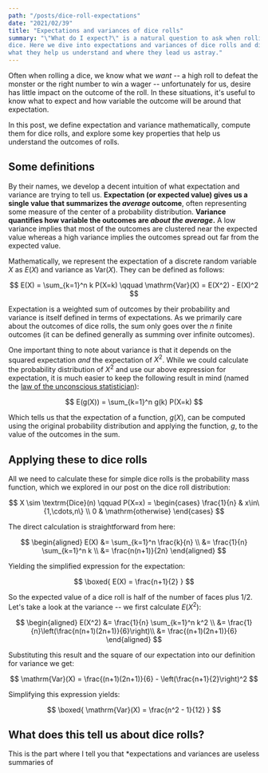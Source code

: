 ```yaml
---
path: "/posts/dice-roll-expectations"
date: "2021/02/39"
title: "Expectations and variances of dice rolls"
summary: "\"What do I expect?\" is a natural question to ask when rolling a
dice. Here we dive into expectations and variances of dice rolls and discuss
what they help us understand and where they lead us astray."
---
```



Often when rolling a dice, we know what we _want_ -- a high roll to defeat
the monster or the right number to win a wager -- unfortunately for us,
desire has little impact on the outcome of the roll. In these situations,
it's useful to know what to expect and how variable the outcome will be
around that expectation.

In this post, we define expectation and variance mathematically, compute 
them for dice rolls, and explore some key properties that help us 
understand the outcomes of rolls.

## Some definitions

By their names, we develop a decent intuition of what expectation and 
variance are trying to tell us. **Expectation (or expected value) gives us a
single value that summarizes the _average_ outcome**, often representing some
measure of the center of a probability distribution. **Variance quantifies how
variable the outcomes are _about the average_.** A low variance implies that
most of the outcomes are clustered near the expected value whereas a high 
variance implies the outcomes spread out far from the expected value.

Mathematically, we represent the expectation of a discrete random variable
$X$ as $E(X)$ and variance as $\mathrm{Var}(X)$. They can be defined as
follows:

$$
E(X) = \sum_{k=1}^n k P(X=k) \qquad \mathrm{Var}(X) = E(X^2) - E(X)^2
$$

Expectation is a weighted sum of outcomes by their probability and variance 
is itself defined in terms of expectations. As we primarily care about the 
outcomes of dice rolls, the sum only goes over the $n$ finite outcomes (it
can be defined generally as summing over infinite outcomes). 

One important thing to note about variance is that it depends on the squared
expectation _and_ the expectation of $X^2$. While we could calculate the
probability distribution of $X^2$ and use our above expression for
expectation, it is much easier to keep the following result in mind (named
the [law of the unconscious
statistician](https://en.wikipedia.org/wiki/Law_of_the_unconscious_statistician)):

$$
E(g(X)) = \sum_{k=1}^n g(k) P(X=k)
$$

Which tells us that the expectation of a function, $g(X)$, can be computed 
using the original probability distribution and applying the function, $g$,
to the value of the outcomes in the sum.

## Applying these to dice rolls

All we need to calculate these for simple dice rolls is the probability mass 
function, which we explored in our <Link to="/posts/dice-roll-probability">post on the dice roll distribution</Link>:

$$
X \sim \textrm{Dice}(n) \qquad P(X=x) =
\begin{cases}
	\frac{1}{n} & x\in\{1,\cdots,n\} \\
	0 & \mathrm{otherwise}
\end{cases}
$$

The direct calculation is straightforward from here:

$$
\begin{aligned}
E(X) &= \sum_{k=1}^n \frac{k}{n} \\
&= \frac{1}{n} \sum_{k=1}^n k \\
&= \frac{n(n+1)}{2n}
\end{aligned}
$$

Yielding the simplified expression for the expectation:

$$
\boxed{
E(X) = \frac{n+1}{2}
}
$$

So the expected value of a dice roll is half of the number of faces
plus $1/2$. Let's take a look at the variance -- we first calculate
$E(X^2)$:

$$
\begin{aligned}
E(X^2) &= \frac{1}{n} \sum_{k=1}^n k^2 \\
&= \frac{1}{n}\left(\frac{n(n+1)(2n+1)}{6}\right)\\
&= \frac{(n+1)(2n+1)}{6}
\end{aligned}
$$

Substituting this result and the square of our expectation into our
definition for variance we get:

$$
\mathrm{Var}(X) = \frac{(n+1)(2n+1)}{6} - \left(\frac{n+1}{2}\right)^2
$$

Simplifying this expression yields:

$$
\boxed{
	\mathrm{Var}(X) = \frac{n^2 - 1}{12}
}
$$

## What does this tell us about dice rolls?

This is the part where I tell you that *expectations and variances are 
useless summaries of 
